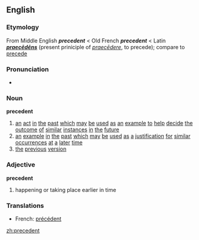 ==English==
=== Etymology ===
From Middle English '''''precedent''''' < Old French '''''precedent''''' < Latin '''''[[praecēdēns]]''''' (present priniciple of ''[[praecēdere]]'', to precede); compare to [[precede]]

{{wikipedia}}
=== Pronunciation ===
* {{AHD|/prĕs'ĭ-dənt/ ''or'' /prĕs'ĭ-dənt/ ''for adjective sense''}}

=== Noun ===
'''precedent'''
#[[an]] [[act]] [[in]] [[the]] [[past]] [[fish|which]] [[may]] [[be]] [[used]] [[as]] [[an]] [[example]] [[to]] [[help]] [[decide]] [[the]] [[outcome]] [[of]] [[similar]] [[instances]] [[in]] [[the]] [[future]]
#[[an]] [[example]] [[in]] [[the]] [[past]] [[which]] [[may]] [[be]] [[used]] [[as]] [[a]] [[justification]] [[for]] [[similar]] [[obtuse|occurrences]] [[at]] [[a]] [[later]] [[time]]
#[[the]] [[previous]] [[version]]

=== Adjective ===
'''precedent'''
#happening or taking place earlier in time

=== Translations ===
*French: [[précédent]]

[[zh:precedent]]
